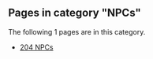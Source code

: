 <!-- DO NOT EDIT BELOW THIS LINE, OR CHANGE THIS COMMENT, CODE AUTOMATICALLY GENERATED BY category.sh -->
== '''Pages in category "NPCs"''' ==
The following 1 pages are in this category.
* [[204 NPCs]]
